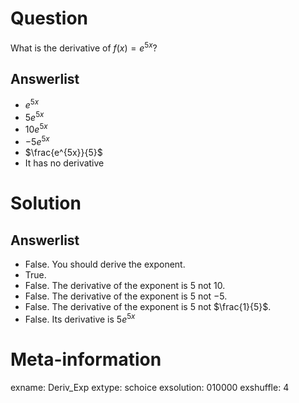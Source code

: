 Question
========
What is the derivative of $f(x) = e^{5x}$?
  
Answerlist
----------
* $e^{5x}$
* $5 e^{5x}$
* $10 e^{5x}$
* $-5 e^{5x}$
* $\frac{e^{5x}}{5}$
* It has no derivative
  
Solution
========
  
Answerlist
----------
* False. You should derive the exponent.
* True. 
* False. The derivative of the exponent is $5$ not $10$. 
* False. The derivative of the exponent is $5$ not $-5$.
* False. The derivative of the exponent is $5$ not $\frac{1}{5}$.   
* False. Its derivative is $5 e^{5x}$
  
Meta-information
================
exname: Deriv_Exp
extype: schoice
exsolution: 010000
exshuffle: 4
